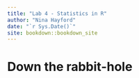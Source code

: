 ```yaml
--- 
title: "Lab 4 - Statistics in R"
author: "Nina Hayford"
date: "`r Sys.Date()`"
site: bookdown::bookdown_site
---
```


# Down the rabbit-hole

